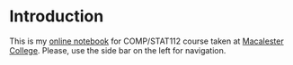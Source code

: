 # Introduction {.unnumbered}

This is my [online notebook](https://jbprewitt.github.io/mac-127-portfolio/) for COMP/STAT112 course taken at [Macalester College](https://www.macalester.edu/).  Please, use the side bar on the left for navigation.


